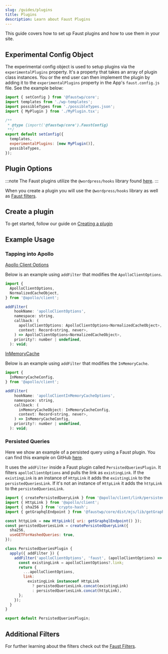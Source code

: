 ```yaml
---
slug: /guides/plugins
title: Plugins
description: Learn about Faust Plugins
---
```


This guide covers how to set up Faust plugins and how to use them in your site.

## Experimental Config Object

The experimental config object is used to setup plugins via the `experimentalPlugins` property. It's a property that takes an array of plugin class instances. You or the end user can then implement the plugin by adding it to the `experimentalPlugins` property in the App's `faust.config.js` file. See the example below:

```js title="faust.config.js"
import { setConfig } from '@faustwp/core';
import templates from './wp-templates';
import possibleTypes from './possibleTypes.json';
import { MyPlugin } from './MyPlugin.tsx';

/**
 * @type {import('@faustwp/core').FaustConfig}
 **/
export default setConfig({
  templates,
  experimentalPlugins: [new MyPlugin()],
  possibleTypes,
});
```

## Plugin Options

:::note
The Faust plugins utilize the `@wordpress/hooks` library found [here](https://www.npmjs.com/package/@wordpress/hooks).
:::

When you create a plugin you will use the `@wordpress/hooks` library as well as [Faust filters](/docs/plugin-system/filters).

## Create a plugin

To get started, follow our guide on [Creating a plugin](/docs/plugin-system/creating-a-plugin)

## Example Usage

### Tapping into Apollo

[Apollo Client Options](https://www.apollographql.com/docs/react/api/core/ApolloClient/)

Below is an example using `addFilter` that modifies the `ApolloClientOptions`.

```js
import {
  ApolloClientOptions,
  NormalizedCacheObject,
} from '@apollo/client';

addFilter(
    hookName: 'apolloClientOptions',
    namespace: string,
    callback: (
      apolloClientOptions: ApolloClientOptions<NormalizedCacheObject>,
      context: Record<string, never>,
    ) => ApolloClientOptions<NormalizedCacheObject>,
    priority?: number | undefined,
  ): void;
```

[InMemoryCache](https://www.apollographql.com/docs/react/api/cache/InMemoryCache/)

Below is an example using `addFilter` that modifies the `InMemoryCache`.

```js
import {
  InMemoryCacheConfig,
} from '@apollo/client';

addFilter(
    hookName: 'apolloClientInMemoryCacheOptions',
    namespace: string,
    callback: (
      inMemoryCacheObject: InMemoryCacheConfig,
      context: Record<string, never>,
    ) => InMemoryCacheConfig,
    priority?: number | undefined,
  ): void;
```

### Persisted Queries

Here we show an example of a persisted query using a Faust plugin. You can find this example on GitHub [here](https://github.com/wp-graphql/wpgraphql.com/blob/master/src/plugins/PersistedQueriesPlugin.js).

It uses the `addFilter` inside a Faust plugin called `PersistedQueriesPlugin`. It filters `apolloClientOptions` and pulls the link as `existingLink`. If the `existingLink` is an instance of `HttpLink` it adds the `existingLink` to the `persistedQueriesLink`. If it's not an instance of `HttpLink` it adds the `httpLink` to the `persistedQueriesLink`.

```js title="PersistedQueriesPlugin.js"
import { createPersistedQueryLink } from '@apollo/client/link/persisted-queries';
import { HttpLink } from '@apollo/client';
import { sha256 } from 'crypto-hash';
import { getGraphqlEndpoint } from '@faustwp/core/dist/mjs/lib/getGraphqlEndpoint';

const httpLink = new HttpLink({ uri: getGraphqlEndpoint() });
const persistedQueriesLink = createPersistedQueryLink({
  sha256,
  useGETForHashedQueries: true,
});

class PersistedQueriesPlugin {
  apply({ addFilter }) {
    addFilter('apolloClientOptions', 'faust', (apolloClientOptions) => {
      const existingLink = apolloClientOptions?.link;
      return {
        ...apolloClientOptions,
        link:
          existingLink instanceof HttpLink
            ? persistedQueriesLink.concat(existingLink)
            : persistedQueriesLink.concat(httpLink),
      };
    });
  }
}

export default PersistedQueriesPlugin;
```

## Additional Filters

For further learning about the filters check out the [Faust Filters](https://faustjs.org/docs/plugin-system/filters).

